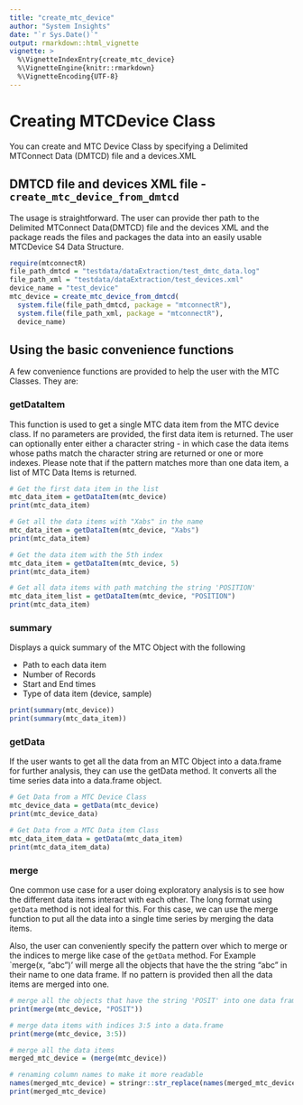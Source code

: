 ```yaml
---
title: "create_mtc_device"
author: "System Insights"
date: "`r Sys.Date()`"
output: rmarkdown::html_vignette
vignette: >
  %\VignetteIndexEntry{create_mtc_device}
  %\VignetteEngine{knitr::rmarkdown}
  %\VignetteEncoding{UTF-8}
---
```


# Creating MTCDevice Class

You can create and MTC Device Class by specifying a Delimited MTConnect Data (DMTCD) file and a devices.XML

## DMTCD file and devices XML file - `create_mtc_device_from_dmtcd`

The usage is straightforward. The user can provide ther path to the Delimited MTConnect Data(DMTCD) file and the devices XML and the package reads the files and packages the data into an easily usable MTCDevice S4 Data Structure.

```r
require(mtconnectR)
file_path_dmtcd = "testdata/dataExtraction/test_dmtc_data.log"
file_path_xml = "testdata/dataExtraction/test_devices.xml"
device_name = "test_device"
mtc_device = create_mtc_device_from_dmtcd(
  system.file(file_path_dmtcd, package = "mtconnectR"),
  system.file(file_path_xml, package = "mtconnectR"),
  device_name)

```

## Using the basic convenience functions

A few convenience functions are provided to help the user with the MTC Classes. They are:

### getDataItem
This function is used to get a single MTC data item from the MTC device class. If
no parameters are provided, the first data item is returned. The user can optionally enter
either a character string - in which case the data items whose paths match the character string
are returned or one or more indexes. Please note that if the pattern matches more than one
data item, a list of MTC Data Items is returned.

```r
# Get the first data item in the list
mtc_data_item = getDataItem(mtc_device)
print(mtc_data_item)

# Get all the data items with "Xabs" in the name
mtc_data_item = getDataItem(mtc_device, "Xabs")
print(mtc_data_item)

# Get the data item with the 5th index
mtc_data_item = getDataItem(mtc_device, 5)
print(mtc_data_item)

# Get all data items with path matching the string 'POSITION'
mtc_data_item_list = getDataItem(mtc_device, "POSITION")
print(mtc_data_item)
```

### summary

Displays a quick summary of the MTC Object with the following

* Path to each data item
* Number of Records
* Start and End times
* Type of data item (device, sample)

```r

print(summary(mtc_device))
print(summary(mtc_data_item))

```

### getData

If the user wants to get all the data from an MTC Object into a data.frame for further analysis,
they can use the getData method. It converts all the time series data into a data.frame object.

```r

# Get Data from a MTC Device Class
mtc_device_data = getData(mtc_device)
print(mtc_device_data)

# Get Data from a MTC Data item Class
mtc_data_item_data = getData(mtc_data_item)
print(mtc_data_item_data)

```

### merge

One common use case for a user doing exploratory analysis is to see how the different data items
interact with each other. The long format using `getData` method is not ideal for this. For this case,
we can use the merge function to put all the data into a single time series by merging the data items.

Also, the user can conveniently specify the pattern over which to merge or the indices to merge like
case of the `getData` method. For Example `merge(x, "abc")' will merge all the objects that have the the 
string "abc" in their name to one data frame. If no pattern is provided then all the data items are merged into one.


```r

# merge all the objects that have the string 'POSIT' into one data frame
print(merge(mtc_device, "POSIT"))

# merge data items with indices 3:5 into a data.frame
print(merge(mtc_device, 3:5))

# merge all the data items
merged_mtc_device = (merge(mtc_device))

# renaming column names to make it more readable
names(merged_mtc_device) = stringr::str_replace(names(merged_mtc_device), "test_device<Device>:", "")
print(merged_mtc_device)

```

